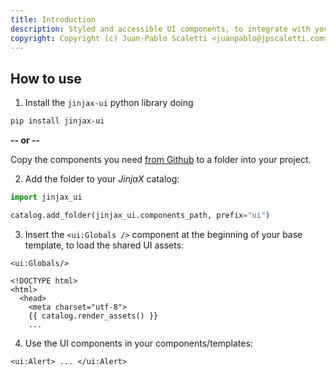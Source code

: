 ```yaml
---
title: Introduction
description: Styled and accessible UI components, to integrate with your JinjaX projects.
copyright: Copyright (c) Juan-Pablo Scaletti <juanpablo@jpscaletti.com>
---
```


## How to use

1. Install the `jinjax-ui` python library doing

  ```bash
  pip install jinjax-ui
  ```

  **-- or --**

  Copy the components you need [from Github]({{metadata.repo}}) to a folder into your project.



2. Add the folder to your *JinjaX* catalog:

  ```python
  import jinjax_ui

  catalog.add_folder(jinjax_ui.components_path, prefix="ui")
  ```

3. Insert the `<ui:Globals />` component at the beginning of your base template, to load the shared UI assets:

  ```html+jinja
  <ui:Globals/>

  <!DOCTYPE html>
  <html>
    <head>
      <meta charset="utf-8">
      {{ catalog.render_assets() }}
      ...
  ```

4. Use the UI components in your components/templates:

  ```html+jinja
  <ui:Alert> ... </ui:Alert>
  ```
